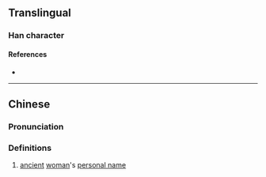 {{character info}}
==Translingual==

===Han character===
{{Han char|rn=38|rad=女|as=14|sn=17|four=|canj=VFFD|ids=⿰女榮}}

====References====
* {{Han ref|kx=0272.430|dkj=06820|hdz=21087.160|uh=5B2B|ud=23339}}

----

==Chinese==
{{zh-forms}}

===Pronunciation===
{{zh-pron
|m=róng
|c=wing4
|cat=
}}

===Definitions===
{{zh-hanzi}}

# [[ancient]] [[woman]]'s [[personal name]]